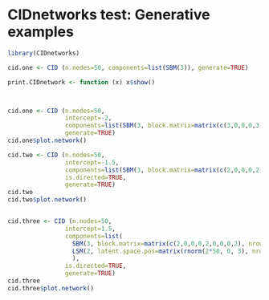 CIDnetworks test: Generative examples
========================================================

```r
library(CIDnetworks)

cid.one <- CID (n.nodes=50, components=list(SBM(3)), generate=TRUE)

print.CIDnetwork <- function (x) x$show()



cid.one <- CID (n.nodes=50, 
                intercept=-2, 
                components=list(SBM(3, block.matrix=matrix(c(3,0,0,0,3,0,0,0,3), nrow=3), membership=as.integer(c(rep(1,15), rep(2,15), rep(3,20))))),
                generate=TRUE)
cid.one$plot.network()

cid.two <- CID (n.nodes=50, 
                intercept=-1.5, 
                components=list(SBM(3, block.matrix=matrix(c(2,0,0,0,2,0,0,0,2), nrow=3), membership=as.integer(c(rep(1,15), rep(2,15), rep(3,20))))),
                is.directed=TRUE,
                generate=TRUE)
cid.two
cid.two$plot.network()


cid.three <- CID (n.nodes=50, 
                intercept=1.5, 
                components=list(
                  SBM(3, block.matrix=matrix(c(2,0,0,0,2,0,0,0,2), nrow=3), membership=as.integer(c(rep(1,15), rep(2,15), rep(3,20)))),
                  LSM(2, latent.space.pos=matrix(rnorm(2*50, 0, 3), nrow=50))
                  ),
                is.directed=TRUE,
                generate=TRUE)
cid.three
cid.three$plot.network()
```





